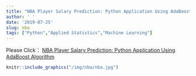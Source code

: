 ```yaml
---
title: "NBA Player Salary Prediction: Python Application Using AdaBoost Algorithm"
author: ' '
date: '2019-07-25'
slug: nba
tags: ["Python","Applied Statistics","Machine Learning"]
---
```



Please Click：
[NBA Player Salary Prediction: Python Application Using AdaBoost Algorithm](https://xsong.ltd/archives/pandas/nba_en)

```r
knitr::include_graphics("/img/nba/nba.jpg")
```